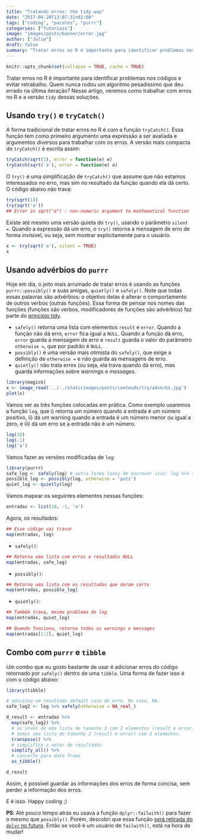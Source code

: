 ```yaml
---
title: "Tratando erros: the tidy way"
date: "2017-04-20T13:07:31+02:00"
tags: ["coding", "pacotes", "purrr"]
categories: ["Tutoriais"]
image: "images/posts/banner/error.jpg"
author: ["Julio"]
draft: false
summary: "Tratar erros no R é importante para identificar problemas nos códigos e evitar retrabalho. Quem nunca rodou um algoritmo pesadíssimo que deu errado na última iteração? Nesse artigo, veremos como trabalhar com erros no R e a versão tidy dessas soluções."
---
```



```r
knitr::opts_chunk$set(collapse = TRUE, cache = TRUE)
```

Tratar erros no R é importante para identificar problemas nos códigos e evitar retrabalho. Quem nunca rodou um algoritmo pesadíssimo que deu errado na última iteração? Nesse artigo, veremos como trabalhar com erros no R e a versão `tidy` dessas soluções.

## Usando `try()` e `tryCatch()`

A forma tradicional de tratar erros no R é com a função `tryCatch()`. Essa função tem como primeiro argumento uma expressão a ser avaliada e argumentos diversos para trabalhar com os erros. A versão mais compacta do `tryCatch()` é escrita assim:

```r
tryCatch(sqrt(1), error = function(e) e)
tryCatch(sqrt('a'), error = function(e) e)
```

O `try()` é uma simplificação de `tryCatch()` que assume que não estamos interessados no erro, mas sim no resultado da função quando ela dá certo. O código abaixo não trava:

```r
try(sqrt(1))
try(sqrt('a'))
## Error in sqrt("a") : non-numeric argument to mathematical function
```

Existe até mesmo uma versão quieta do `try()`, usando o parâmetro `silent = `. Quando a expressão dá um erro, o `try()` retorna a mensagem de erro de forma invisível, ou seja, sem mostrar explicitamente para o usuário.

```r
x <- try(sqrt('a'), silent = TRUE)
x
```

## Usando advérbios do `purrr`

Hoje em dia, o jeito mais arrumado de tratar erros é usando as funções `purrr::possibly()` e suas amigas, `quietly()` e `safely()`. Note que todas essas palavras são advérbios: o objetivo delas é alterar o comportamento de outros verbos (outras funções). Essa forma de pensar nos nomes das funções (funções são verbos, modificadores de funções são advérbios) faz parte do [princípio tidy](http://curso-r.com/blog/2017/02/15/2017-02-16-manifesto-tidy/).

- `safely()` retorna uma lista com elementos `result` e `error`. Quando a função não dá erro, `error` fica igual a `NULL`. Quando a função dá erro, `error` guarda a mensagem de erro e `result` guarda o valor do parâmetro `otherwise = `, que por padrão é `NULL`.
- `possibly()` é uma versão mais otimista do `safely()`, que exige a definição de `otherwise = ` e não guarda as mensagens de erro.
- `quietly()` não trata erros (ou seja, ela trava quando dá erro), mas guarda informações sobre *warnings* e *messages*.

```r
library(magick)
x <- image_read('../../staticimages/posts/conteudo/try/adverbs.jpg')
plot(x)
```

Vamos ver as três funções colocadas em prática. Como exemplo usaremos a função `log`, que i) retorna um número quando a entrada é um número positivo, ii) dá um warning quando a entrada é um número menor ou igual a zero, e iii) dá um erro se a entrada não é um número.

```r
log(10)
log(-1)
log('a')
```

Vamos fazer as versões modificadas de `log`:

```r
library(purrr)
safe_log <- safely(log) # outra forma fancy de escrever isso: log %>% safely()
possible_log <- possibly(log, otherwise = 'putz')
quiet_log <- quietly(log)
```

Vamos mapear os seguintes elementos nessas funções:

```r
entradas <- list(10, -1, 'a')
```

Agora, os resultados:

```r
## Esse código vai travar
map(entradas, log) 
```

- `safely()`:

```r
## Retorna uma lista com erros e resultados NULL
map(entradas, safe_log)
```

- `possibly()`:

```r
## Retorna uma lista com os resultados que deram certo
map(entradas, possible_log)
```

- `quietly()`:

```r
## Também trava, mesmo problema de log
map(entradas, quiet_log) 

## Quando funciona, retorna todos os warnings e messages
map(entradas[1:2], quiet_log)
```

## Combo com `purrr` e `tibble`

Um combo que eu gosto bastante de usar é adicionar erros do código retornado por `safely()` dentro de uma `tibble`. Uma forma de fazer isso é com o código abaixo:

```r
library(tibble)

# adiciona um resultado default caso dê erro. No caso, NA.
safe_log2 <- log %>% safely(otherwise = NA_real_)

d_result <- entradas %>% 
  map(safe_log2) %>% 
  # ao invés de uma lista de tamanho 3 com 2 elementos (result e error),
  # temos uma lista de tamanho 2 (result e error) com 3 elementos.
  transpose() %>%    
  # simplifica o vetor de resultados
  simplify_all() %>% 
  # converte para data frame
  as_tibble()

d_result
```

Assim, é possível guardar as informações dos erros de forma concisa, sem perder a informação dos erros.

E é isso. Happy coding ;)

**PS**: Até pouco tempo atrás eu usava a função `dplyr::failwith()` para fazer o mesmo que `possibly()`. Porém, descobri que essa função [será retirada do `dplyr` no futuro](https://github.com/tidyverse/dplyr/blob/master/NEWS.md#deprecated-and-defunct). Então se você é um usuário de `failwith()`, está na hora de mudar!

